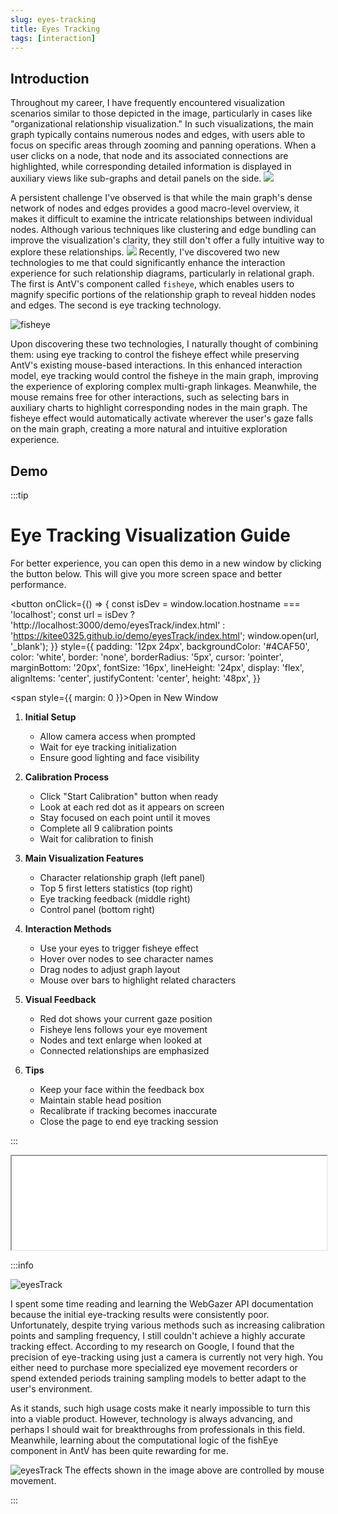 ```yaml
---
slug: eyes-tracking
title: Eyes Tracking
tags: [interaction]
---
```


## Introduction

Throughout my career, I have frequently encountered visualization scenarios similar to those depicted in the image, particularly in cases like "organizational relationship visualization." In such visualizations, the main graph typically contains numerous nodes and edges, with users able to focus on specific areas through zooming and panning operations. When a user clicks on a node, that node and its associated connections are highlighted, while corresponding detailed information is displayed in auxiliary views like sub-graphs and detail panels on the side.
![](https://kitee-1301346990.cos.ap-nanjing.myqcloud.com/Obsidian/202501250944706.png?imageSlim)

A persistent challenge I've observed is that while the main graph's dense network of nodes and edges provides a good macro-level overview, it makes it difficult to examine the intricate relationships between individual nodes. Although various techniques like clustering and edge bundling can improve the visualization's clarity, they still don't offer a fully intuitive way to explore these relationships.
![](https://kitee-1301346990.cos.ap-nanjing.myqcloud.com/Obsidian/202501250959212.png?imageSlim)
Recently, I've discovered two new technologies to me that could significantly enhance the interaction experience for such relationship diagrams, particularly in relational graph. The first is AntV's component called `fisheye`, which enables users to magnify specific portions of the relationship graph to reveal hidden nodes and edges. The second is eye tracking technology.

<img src="/img/AntV Fish Eyes.gif" alt="fisheye" />

Upon discovering these two technologies, I naturally thought of combining them: using eye tracking to control the fisheye effect while preserving AntV's existing mouse-based interactions. In this enhanced interaction model, eye tracking would control the fisheye in the main graph, improving the experience of exploring complex multi-graph linkages. Meanwhile, the mouse remains free for other interactions, such as selecting bars in auxiliary charts to highlight corresponding nodes in the main graph. The fisheye effect would automatically activate wherever the user's gaze falls on the main graph, creating a more natural and intuitive exploration experience.

## Demo

:::tip

# Eye Tracking Visualization Guide

For better experience, you can open this demo in a new window by clicking the button below. This will give you more screen space and better performance.

<button
  onClick={() => {
    const isDev = window.location.hostname === 'localhost';
    const url = isDev
      ? 'http://localhost:3000/demo/eyesTrack/index.html'
      : 'https://kitee0325.github.io/demo/eyesTrack/index.html';
    window.open(url, '_blank');
  }}
  style={{
    padding: '12px 24px',
    backgroundColor: '#4CAF50',
    color: 'white',
    border: 'none',
    borderRadius: '5px',
    cursor: 'pointer',
    marginBottom: '20px',
    fontSize: '16px',
    lineHeight: '24px',
    display: 'flex',
    alignItems: 'center',
    justifyContent: 'center',
    height: '48px',
  }}
>
  <span style={{ margin: 0 }}>Open in New Window</span>
</button>

1. **Initial Setup**

   - Allow camera access when prompted
   - Wait for eye tracking initialization
   - Ensure good lighting and face visibility

2. **Calibration Process**

   - Click "Start Calibration" button when ready
   - Look at each red dot as it appears on screen
   - Stay focused on each point until it moves
   - Complete all 9 calibration points
   - Wait for calibration to finish

3. **Main Visualization Features**

   - Character relationship graph (left panel)
   - Top 5 first letters statistics (top right)
   - Eye tracking feedback (middle right)
   - Control panel (bottom right)

4. **Interaction Methods**

   - Use your eyes to trigger fisheye effect
   - Hover over nodes to see character names
   - Drag nodes to adjust graph layout
   - Mouse over bars to highlight related characters

5. **Visual Feedback**

   - Red dot shows your current gaze position
   - Fisheye lens follows your eye movement
   - Nodes and text enlarge when looked at
   - Connected relationships are emphasized

6. **Tips**
   - Keep your face within the feedback box
   - Maintain stable head position
   - Recalibrate if tracking becomes inaccurate
   - Close the page to end eye tracking session

:::

<iframe
  src="/demo/eyesTrack/index.html"
  width="100%"
  style={{ border: 'none' }}
  onLoad={(e) => {
    // Adjust iframe height to match content
    const iframe = e.target;
    iframe.style.height =
      iframe.contentWindow.document.documentElement.scrollHeight + 'px';
  }}
></iframe>

:::info

<img src="/img/Eye Tracking Visualization.gif" alt="eyesTrack" />

I spent some time
reading and learning the WebGazer API documentation because the initial eye-tracking
results were consistently poor. Unfortunately, despite trying various methods such
as increasing calibration points and sampling frequency, I still couldn't achieve
a highly accurate tracking effect. According to my research on Google, I found that
the precision of eye-tracking using just a camera is currently not very high. You
either need to purchase more specialized eye movement recorders or spend extended
periods training sampling models to better adapt to the user's environment.

As it stands, such high usage costs make it nearly impossible to turn this into a viable product. However, technology is always advancing, and perhaps I should wait for breakthroughs from professionals in this field. Meanwhile, learning about the computational logic of the fishEye component in AntV has been quite rewarding for me.

<img src="/img/D3 Fish Eyes.gif" alt="eyesTrack" />
The effects shown in the image above are controlled by mouse movement.

:::
